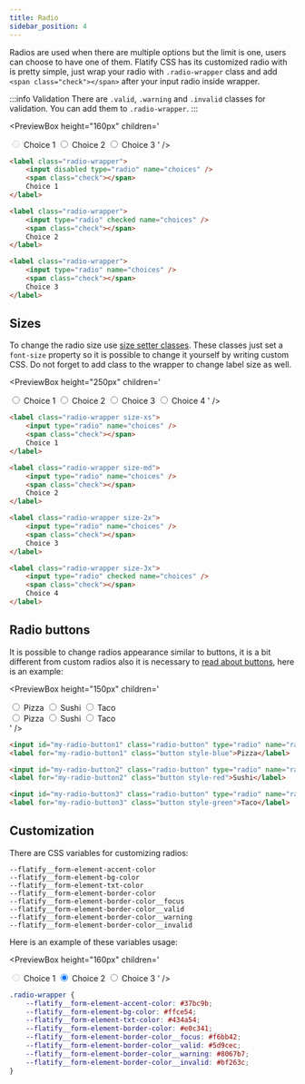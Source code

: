 ```yaml
---
title: Radio
sidebar_position: 4
---
```



Radios are used when there are multiple options but the limit is one, users can choose to have one of them.
Flatify CSS has its customized radio with is pretty simple, just wrap your radio with `.radio-wrapper` class and add `<span class="check"></span>` after your input radio inside wrapper.

:::info Validation
There are `.valid`, `.warning` and `.invalid` classes for validation. You can add them to `.radio-wrapper`.
:::

<PreviewBox
	height="160px"
	children='<!DOCTYPE html>
<html lang="en">
	<head>
		<meta charset="UTF-8" />
		<meta http-equiv="X-UA-Compatible" content="IE=edge" />
		<meta name="viewport" content="width=device-width, initial-scale=1.0" />
		<link rel="stylesheet" href="https://raw.githack.com/amir2mi/FlatifyCSS/master/dist/css/flatify-min.css" />
		<title>Radios</title>
	</head>
	<body>
		<label class="radio-wrapper">
			<input disabled type="radio" name="choices" />
			<span class="check"></span>
			Choice 1
		</label>
		<label class="radio-wrapper">
			<input type="radio" checked name="choices" />
			<span class="check"></span>
			Choice 2
		</label>
		<label class="radio-wrapper">
			<input type="radio" name="choices" />
			<span class="check"></span>
			Choice 3
		</label>
    </body>

</html>'
/>

```html title="index.html"
<label class="radio-wrapper">
	<input disabled type="radio" name="choices" />
	<span class="check"></span>
	Choice 1
</label>

<label class="radio-wrapper">
	<input type="radio" checked name="choices" />
	<span class="check"></span>
	Choice 2
</label>

<label class="radio-wrapper">
	<input type="radio" name="choices" />
	<span class="check"></span>
	Choice 3
</label>
```

## Sizes

To change the radio size use [size setter classes](/docs/helpers/size-setters).
These classes just set a `font-size` property so it is possible to change it yourself by writing custom CSS. Do not forget to add class to the wrapper to change label size as well.

<PreviewBox
	height="250px"
	children='<!DOCTYPE html>
<html lang="en">
	<head>
		<meta charset="UTF-8" />
		<meta http-equiv="X-UA-Compatible" content="IE=edge" />
		<meta name="viewport" content="width=device-width, initial-scale=1.0" />
		<link rel="stylesheet" href="https://raw.githack.com/amir2mi/FlatifyCSS/master/dist/css/flatify-min.css" />
		<title>Radios</title>
	</head>
	<body>
		<label class="radio-wrapper size-xs">
			<input type="radio" name="choices" />
			<span class="check"></span>
			 Choice 1
		</label>
		<label class="radio-wrapper size-md">
			<input type="radio" name="choices" />
			<span class="check"></span>
			Choice 2
		</label>
		<label class="radio-wrapper size-2x">
			<input type="radio" name="choices" />
			<span class="check"></span>
			Choice 3
		</label>
		<label class="radio-wrapper size-3x">
			<input type="radio" checked name="choices" />
			<span class="check"></span>
			Choice 4
		</label>
    </body>
</html>'
/>

```html title="index.html"
<label class="radio-wrapper size-xs">
	<input type="radio" name="choices" />
	<span class="check"></span>
	Choice 1
</label>

<label class="radio-wrapper size-md">
	<input type="radio" name="choices" />
	<span class="check"></span>
	Choice 2
</label>

<label class="radio-wrapper size-2x">
	<input type="radio" name="choices" />
	<span class="check"></span>
	Choice 3
</label>

<label class="radio-wrapper size-3x">
	<input type="radio" checked name="choices" />
	<span class="check"></span>
	Choice 4
</label>
```

## Radio buttons

It is possible to change radios appearance similar to buttons, it is a bit different from custom radios also it is necessary to [read about buttons](/docs/components/buttons), here is an example:

<PreviewBox
	height="150px"
	children='<!DOCTYPE html>
<html lang="en">
	<head>
		<meta charset="UTF-8" />
		<meta http-equiv="X-UA-Compatible" content="IE=edge" />
		<meta name="viewport" content="width=device-width, initial-scale=1.0" />
		<link rel="stylesheet" href="https://raw.githack.com/amir2mi/FlatifyCSS/master/dist/css/flatify-min.css" />
		<title>Radios</title>
	</head>
	<body>
		<div class="flex-center">
			<input id="my-radio-button1" class="radio-button" type="radio" 	name="radio-button" />
			<label for="my-radio-button1" class="button style-blue">Pizza</label>
			<input id="my-radio-button2" class="radio-button" type="radio" 	name="radio-button" />
			<label for="my-radio-button2" class="button style-red">Sushi</label>
			<input id="my-radio-button3" class="radio-button" type="radio" 	name="radio-button" />
			<label for="my-radio-button3" class="button style-green">Taco</label>
		</div>
		<div class="flex-center">
			<input id="my-radio-button4" class="radio-button" type="radio" 	name="radio-button" />
			<label for="my-radio-button4" class="button outline style-blue">Pizza</label>
			<input id="my-radio-button5" class="radio-button" type="radio" 	name="radio-button" />
			<label for="my-radio-button5" class="button outline style-red">Sushi</label>
			<input id="my-radio-button6" class="radio-button" type="radio" 	name="radio-button" />
			<label for="my-radio-button6" class="button outline style-green">Taco</label>
		</div>
    </body>

</html>'
/>

```html title="index.html"
<input id="my-radio-button1" class="radio-button" type="radio" name="radio-button" />
<label for="my-radio-button1" class="button style-blue">Pizza</label>

<input id="my-radio-button2" class="radio-button" type="radio" name="radio-button" />
<label for="my-radio-button2" class="button style-red">Sushi</label>

<input id="my-radio-button3" class="radio-button" type="radio" name="radio-button" />
<label for="my-radio-button3" class="button style-green">Taco</label>
```

## Customization

There are CSS variables for customizing radios:

`--flatify__form-element-accent-color`  
`--flatify__form-element-bg-color`  
`--flatify__form-element-txt-color`  
`--flatify__form-element-border-color`  
`--flatify__form-element-border-color__focus`  
`--flatify__form-element-border-color__valid`  
`--flatify__form-element-border-color__warning`  
`--flatify__form-element-border-color__invalid`

Here is an example of these variables usage:

<PreviewBox
	height="160px"
	children='<!DOCTYPE html>
<html lang="en">
	<head>
		<meta charset="UTF-8" />
		<meta http-equiv="X-UA-Compatible" content="IE=edge" />
		<meta name="viewport" content="width=device-width, initial-scale=1.0" />
		<link rel="stylesheet" href="https://raw.githack.com/amir2mi/FlatifyCSS/master/dist/css/flatify-min.css" />
		<title>Inputs</title>
		<style>
			.radio-wrapper{
				--flatify__form-element-accent-color: #37BC9B;
				--flatify__form-element-bg-color: #FFCE54;
				--flatify__form-element-txt-color: #434A54;
				--flatify__form-element-border-color: #E0C341;
				--flatify__form-element-border-color__focus: #F6BB42;
				--flatify__form-element-border-color__valid: #5D9CEC;
				--flatify__form-element-border-color__warning: #8067B7;
				--flatify__form-element-border-color__invalid: #BF263C;
			}
		</style>
	</head>
	<body>
		<label class="radio-wrapper">
			<input disabled type="radio" name="choices" />
			<span class="check"></span>
			Choice 1
		</label>
		<label class="radio-wrapper">
			<input type="radio" checked name="choices" />
			<span class="check"></span>
			Choice 2
		</label>
		<label class="radio-wrapper">
			<input type="radio" name="choices" />
			<span class="check"></span>
			Choice 3
		</label>
    </body>
</html>'
/>

```css title="style.css"
.radio-wrapper {
	--flatify__form-element-accent-color: #37bc9b;
	--flatify__form-element-bg-color: #ffce54;
	--flatify__form-element-txt-color: #434a54;
	--flatify__form-element-border-color: #e0c341;
	--flatify__form-element-border-color__focus: #f6bb42;
	--flatify__form-element-border-color__valid: #5d9cec;
	--flatify__form-element-border-color__warning: #8067b7;
	--flatify__form-element-border-color__invalid: #bf263c;
}
```
